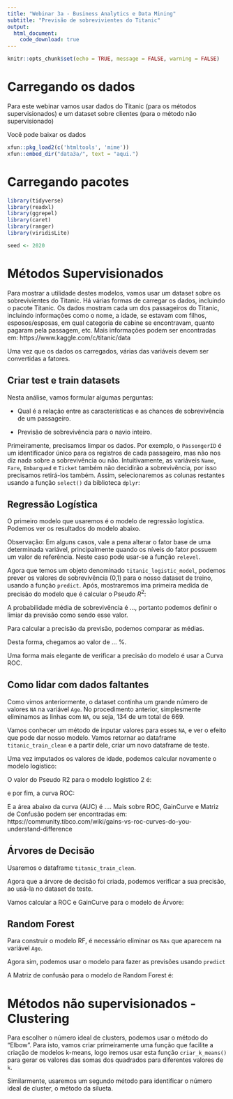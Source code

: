 ```yaml
---
title: "Webinar 3a - Business Analytics e Data Mining"
subtitle: "Previsão de sobrevivientes do Titanic"
output: 
  html_document:
    code_download: true
---
```


```r
knitr::opts_chunk$set(echo = TRUE, message = FALSE, warning = FALSE)
```

# Carregando os dados

Para este webinar vamos usar dados do Titanic (para os métodos supervisionados) e um dataset sobre clientes (para o método não supervisionado)

Você pode baixar os dados
```r
xfun::pkg_load2(c('htmltools', 'mime'))
xfun::embed_dir("data3a/", text = "aqui.")

```

# Carregando pacotes

```r

library(tidyverse)
library(readxl)
library(ggrepel)
library(caret)
library(ranger)
library(viridisLite)

seed <- 2020
```

# Métodos Supervisionados

Para mostrar a utilidade destes modelos, vamos usar um dataset sobre os sobrevivientes do Titanic. Há várias formas de carregar os dados, incluindo o pacote Titanic. Os dados mostram cada um dos passageiros do Titanic, incluindo informações como o nome, a idade, se estavam com filhos, esposos/esposas, em qual categoria de cabine se encontravam, quanto pagaram pela passagem, etc. Mais informações podem ser encontradas em: https://www.kaggle.com/c/titanic/data


Uma vez que os dados os carregados, várias das variáveis devem ser convertidas a fatores.



## Criar test e train datasets



Nesta análise, vamos formular algumas perguntas:

* Qual é a relação entre as características e as chances de sobrevivência de um passageiro.

* Previsão de sobrevivência para o navio inteiro.

Primeiramente, precisamos limpar os dados. Por exemplo, o `PassengerID` é um identificador único para os registros de cada passageiro, mas não nos diz nada sobre a sobrevivência ou não. Intuitivamente, as variáveis `Name`, `Fare`, `Embarqued` e `Ticket` também não decidirão a sobrevivência, por isso precisamos retirá-los também. Assim, selecionaremos as colunas restantes usando a função `select()` da biblioteca `dplyr`:



## Regressão Logística

O primeiro modelo que usaremos é o modelo de regressão logística. Podemos ver os resultados do modelo abaixo.



Observação: Em alguns casos, vale a pena alterar o fator base de uma determinada variável, principalmente quando os níveis do fator possuem um valor de referência. Neste caso pode usar-se a função `relevel`.

Agora que temos um objeto denominado `titanic_logistic_model`, podemos prever os valores de sobrevivência (0,1) para o nosso dataset de treino, usando a função `predict`. Após, mostraremos ima primeira medida de precisão do modelo que é calcular o Pseudo $R^{2}$:



A probabilidade média de sobrevivência é ..., portanto podemos definir o limiar da previsão como sendo esse valor.



Para calcular a precisão da previsão, podemos comparar as médias.



Desta forma, chegamos ao valor de ... %.

Uma forma mais elegante de verificar a precisão do modelo é usar a Curva ROC.




## Como lidar com dados faltantes

Como vimos anteriormente, o dataset continha um grande número de valores `NA` na variável `Age`. No procedimento anterior, simplesmente eliminamos as linhas com `NA`, ou seja, 134 de um total de 669.

Vamos conhecer um método de inputar valores para esses `NA`, e ver o efeito que pode dar nosso modelo. Vamos retornar ao dataframe `titanic_train_clean` e a partir dele, criar um novo dataframe de teste.



Uma vez imputados os valores de idade, podemos calcular novamente o modelo logístico:



O valor do Pseudo R2 para o modelo logístico 2 é: 


e por fim, a curva ROC:


E a área abaixo da curva (AUC) é .... Mais sobre ROC, GainCurve e Matriz de Confusão podem ser encontradas em: https://community.tibco.com/wiki/gains-vs-roc-curves-do-you-understand-difference

## Árvores de Decisão

Usaremos o dataframe `titanic_train_clean`.


Agora que a árvore de decisão foi criada, podemos verificar a sua precisão, ao usá-la no dataset de teste.




Vamos calcular a ROC e GainCurve para o modelo de Árvore:



## Random Forest

Para construir o modelo RF, é necessário eliminar os `NAs` que aparecem na variável `Age`.



Agora sim, podemos usar o modelo para fazer as previsões usando `predict`



A Matriz de confusão para o modelo de Random Forest é:



# Métodos não supervisionados - Clustering




Para escolher o número ideal de clusters, podemos usar o método do "Elbow". Para isto, vamos criar primeiramente uma função que facilite a criação de modelos k-means, logo iremos usar esta função `criar_k_means()` para gerar os valores das somas dos quadrados para diferentes valores de `k`.



Similarmente, usaremos um segundo método para identificar o número ideal de cluster, o método da silueta.


